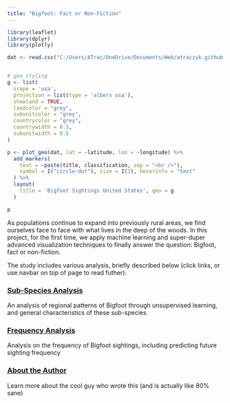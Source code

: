 ---
title: "Bigfoot: Fact or Non-Fiction"
---


```{r, message=FALSE, warning=FALSE, include=FALSE}
library(leaflet)
library(dplyr)
library(plotly)
```

```{r, echo=FALSE, warning=FALSE}
dat <- read.csv("C:/Users/ATrac/OneDrive/Documents/Web/atraczyk.github.io/bfro_reports_geocoded.csv")


# geo styling
g <- list(
  scope = 'usa',
  projection = list(type = 'albers usa'),
  showland = TRUE,
  landcolor = "grey",
  subunitcolor = "grey",
  countrycolor = "grey",
  countrywidth = 0.5,
  subunitwidth = 0.5
)

p <- plot_geo(dat, lat = ~latitude, lon = ~longitude) %>%
  add_markers(
    text = ~paste(title, classification, sep = "<br />"),
    symbol = I("circle-dot"), size = I(3), hoverinfo = "text"
  ) %>%
  layout(
    title = 'Bigfoot Sightings United States', geo = g
  )

p
```

As populations continue to expand into previously rural areas, we find ourselves face to face with what lives in the deep of the woods. In this project, for the first time, we apply machine learning and super-duper advanced visualization techniques to finally answer the question: Bigfoot, fact or non-fiction.

The study includes various analysis, briefly described below (click links, or use navbar on top of page to read futher):

### [Sub-Species Analysis](https://atrac2k.github.io/Portfolio/sub.html)

An analysis of regional patterns of Bigfoot through unsupervised learning, and general characteristics of these sub-species

### [Frequency Analysis](https://atrac2k.github.io/Portfolio/ts.html)

Analysis on the frequency of Bigfoot sightings, including predicting future sighting frequency

### [About the Author](https://atrac2k.github.io/Portfolio/about.html)

Learn more about the cool guy who wrote this (and is actually like 80% sane)